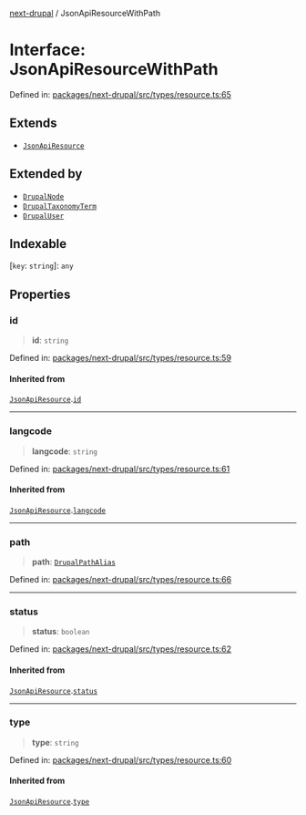 [next-drupal](../globals.mdx) / JsonApiResourceWithPath

# Interface: JsonApiResourceWithPath

Defined in: [packages/next-drupal/src/types/resource.ts:65](https://github.com/chapter-three/next-drupal/blob/99d53e7de9f279983acefda33ce5bc4643bafb3c/packages/next-drupal/src/types/resource.ts#L65)

## Extends

- [`JsonApiResource`](JsonApiResource.mdx)

## Extended by

- [`DrupalNode`](DrupalNode.mdx)
- [`DrupalTaxonomyTerm`](DrupalTaxonomyTerm.mdx)
- [`DrupalUser`](DrupalUser.mdx)

## Indexable

\[`key`: `string`\]: `any`

## Properties

### id

> **id**: `string`

Defined in: [packages/next-drupal/src/types/resource.ts:59](https://github.com/chapter-three/next-drupal/blob/99d53e7de9f279983acefda33ce5bc4643bafb3c/packages/next-drupal/src/types/resource.ts#L59)

#### Inherited from

[`JsonApiResource`](JsonApiResource.mdx).[`id`](JsonApiResource.mdx#id)

---

### langcode

> **langcode**: `string`

Defined in: [packages/next-drupal/src/types/resource.ts:61](https://github.com/chapter-three/next-drupal/blob/99d53e7de9f279983acefda33ce5bc4643bafb3c/packages/next-drupal/src/types/resource.ts#L61)

#### Inherited from

[`JsonApiResource`](JsonApiResource.mdx).[`langcode`](JsonApiResource.mdx#langcode)

---

### path

> **path**: [`DrupalPathAlias`](../type-aliases/DrupalPathAlias.mdx)

Defined in: [packages/next-drupal/src/types/resource.ts:66](https://github.com/chapter-three/next-drupal/blob/99d53e7de9f279983acefda33ce5bc4643bafb3c/packages/next-drupal/src/types/resource.ts#L66)

---

### status

> **status**: `boolean`

Defined in: [packages/next-drupal/src/types/resource.ts:62](https://github.com/chapter-three/next-drupal/blob/99d53e7de9f279983acefda33ce5bc4643bafb3c/packages/next-drupal/src/types/resource.ts#L62)

#### Inherited from

[`JsonApiResource`](JsonApiResource.mdx).[`status`](JsonApiResource.mdx#status)

---

### type

> **type**: `string`

Defined in: [packages/next-drupal/src/types/resource.ts:60](https://github.com/chapter-three/next-drupal/blob/99d53e7de9f279983acefda33ce5bc4643bafb3c/packages/next-drupal/src/types/resource.ts#L60)

#### Inherited from

[`JsonApiResource`](JsonApiResource.mdx).[`type`](JsonApiResource.mdx#type)

